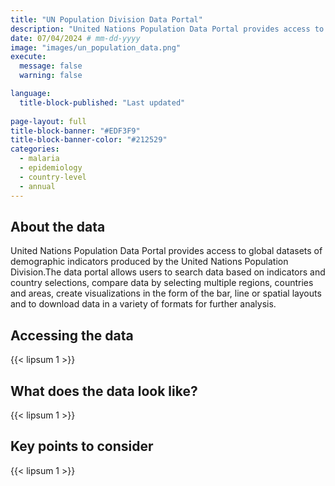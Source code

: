 ```yaml
---
title: "UN Population Division Data Portal"
description: "United Nations Population Data Portal provides access to global datasets of demographic indicators produced by the United Nations Population Division."
date: 07/04/2024 # mm-dd-yyyy
image: "images/un_population_data.png"
execute:
  message: false
  warning: false

language: 
  title-block-published: "Last updated"
  
page-layout: full
title-block-banner: "#EDF3F9"
title-block-banner-color: "#212529"
categories:
  - malaria
  - epidemiology
  - country-level
  - annual
---
```


## About the data

United Nations Population Data Portal provides access to global datasets of demographic indicators produced by the United Nations Population Division.The data portal allows users to search data based on indicators and country selections, compare data by selecting multiple regions, countries and areas, create visualizations in the form of the bar, line or spatial layouts and to download data in a variety of formats for further analysis.

## Accessing the data

{{< lipsum 1 >}}

## What does the data look like?

{{< lipsum 1 >}}

## Key points to consider

{{< lipsum 1 >}}